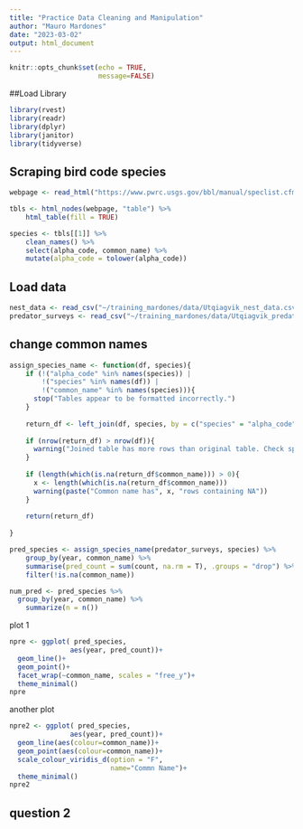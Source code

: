 ```yaml
---
title: "Practice Data Cleaning and Manipulation"
author: "Mauro Mardones"
date: "2023-03-02"
output: html_document
---
```


```r
knitr::opts_chunk$set(echo = TRUE,
                      message=FALSE)
```


##Load Library 

```r
library(rvest)
library(readr)
library(dplyr)
library(janitor)
library(tidyverse)
```

## Scraping bird code species

```r
webpage <- read_html("https://www.pwrc.usgs.gov/bbl/manual/speclist.cfm")

tbls <- html_nodes(webpage, "table") %>% 
    html_table(fill = TRUE)

species <- tbls[[1]] %>% 
    clean_names() %>% 
    select(alpha_code, common_name) %>% 
    mutate(alpha_code = tolower(alpha_code))
```

## Load data

```r
nest_data <- read_csv("~/training_mardones/data/Utqiagvik_nest_data.csv")
predator_surveys <- read_csv("~/training_mardones/data/Utqiagvik_predator_surveys.csv")

```

## change common names

```r
assign_species_name <- function(df, species){
    if (!("alpha_code" %in% names(species)) |
        !("species" %in% names(df)) |
        !("common_name" %in% names(species))){
      stop("Tables appear to be formatted incorrectly.")
    }  
  
    return_df <- left_join(df, species, by = c("species" = "alpha_code"))
    
    if (nrow(return_df) > nrow(df)){
      warning("Joined table has more rows than original table. Check species table for duplicated code values.")
    }
    
    if (length(which(is.na(return_df$common_name))) > 0){
      x <- length(which(is.na(return_df$common_name)))
      warning(paste("Common name has", x, "rows containing NA"))
    }
    
    return(return_df)
        
}
```


```r
pred_species <- assign_species_name(predator_surveys, species) %>% 
    group_by(year, common_name) %>% 
    summarise(pred_count = sum(count, na.rm = T), .groups = "drop") %>% 
    filter(!is.na(common_name))
```


```r
num_pred <- pred_species %>% 
  group_by(year, common_name) %>% 
    summarize(n = n())
```

plot 1
```r
npre <- ggplot( pred_species, 
               aes(year, pred_count))+
  geom_line()+
  geom_point()+
  facet_wrap(~common_name, scales = "free_y")+
  theme_minimal()
npre

```
another plot 
```r

npre2 <- ggplot( pred_species, 
               aes(year, pred_count))+
  geom_line(aes(colour=common_name))+
  geom_point(aes(colour=common_name))+
  scale_colour_viridis_d(option = "F",
                         name="Commn Name")+
  theme_minimal()
npre2
```

## question 2





